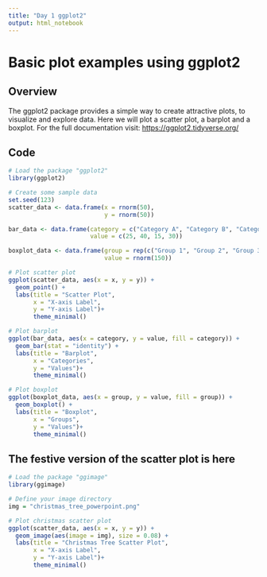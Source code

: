 ```yaml
---
title: "Day 1 ggplot2"
output: html_notebook
---
```


# Basic plot examples using ggplot2

## Overview

The ggplot2 package provides a simple way to create attractive plots, to visualize and explore data. Here we will plot a scatter plot, a barplot and a boxplot. For the full documentation visit: <https://ggplot2.tidyverse.org/>

## Code

```r
# Load the package "ggplot2"
library(ggplot2)

# Create some sample data
set.seed(123)
scatter_data <- data.frame(x = rnorm(50),
                           y = rnorm(50))

bar_data <- data.frame(category = c("Category A", "Category B", "Category C", "Category D"),
                       value = c(25, 40, 15, 30))

boxplot_data <- data.frame(group = rep(c("Group 1", "Group 2", "Group 3"), each = 50),
                           value = rnorm(150))

# Plot scatter plot
ggplot(scatter_data, aes(x = x, y = y)) +
  geom_point() +
  labs(title = "Scatter Plot",
       x = "X-axis Label",
       y = "Y-axis Label")+
       theme_minimal()

# Plot barplot
ggplot(bar_data, aes(x = category, y = value, fill = category)) +
  geom_bar(stat = "identity") +
  labs(title = "Barplot",
       x = "Categories",
       y = "Values")+
       theme_minimal()

# Plot boxplot
ggplot(boxplot_data, aes(x = group, y = value, fill = group)) +
  geom_boxplot() +
  labs(title = "Boxplot",
       x = "Groups",
       y = "Values")+
       theme_minimal()

```

## The festive version of the scatter plot is here

```r
# Load the package "ggimage"
library(ggimage)

# Define your image directory
img = "christmas_tree_powerpoint.png"

# Plot christmas scatter plot
ggplot(scatter_data, aes(x = x, y = y)) +
  geom_image(aes(image = img), size = 0.08) +
  labs(title = "Christmas Tree Scatter Plot",
       x = "X-axis Label",
       y = "Y-axis Label")+
       theme_minimal()


```
